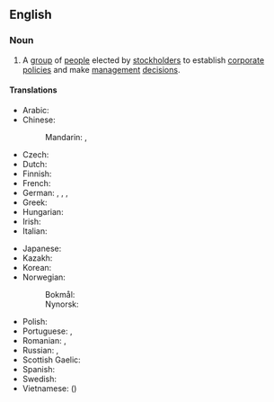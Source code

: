 {{also|board-of-directors}}
==English==
{{wikipedia}}

===Noun===
{{en-noun|head=[[board]] of [[director]]s|boards of directors}}

# A [[group]] of [[people]] elected by [[stockholder]]s to establish [[corporate]] [[policies]] and make [[management]] [[decision]]s.

====Translations====
{{trans-top|group of people elected by stockholders}}
* Arabic: {{t|ar|مَجْلِس إِدَارَة|m}}
* Chinese:
*: Mandarin: {{t+|cmn|董事會|sc=Hani}}, {{t+|cmn|董事会|tr=dǒngshìhuì|sc=Hani}}
* Czech: {{t+|cs|představenstvo|n}}
* Dutch: {{t|nl|raad van bestuur}}
* Finnish: {{t+|fi|hallitus}}
* French: {{t+|fr|conseil d'administration|m}}
* German: {{t+|de|Vorstand|m}}, {{t|de|Direktorium|n}}, {{t|de|Verwaltungsrat|n}}, {{t|de|Board of Directors|n}}
* Greek: {{t+|el|διοικητικό συμβούλιο|n}}
* Hungarian: {{t+|hu|igazgatótanács}}
* Irish: {{t|ga|bord stiúrthóirí|m}}
* Italian: {{t|it|consiglio d'amministrazione|m}}
{{trans-mid}}
* Japanese: {{t|ja|取締役会|tr=とりしまりやくかい, torishimariyaku-kai}}
* Kazakh: {{t|kk|директорлар кеңесі}}
* Korean: {{t|ko|이사회(理事會)}}
* Norwegian:
*: Bokmål: {{t+|nb|styre|n}}
*: Nynorsk: {{t|nn|styre|n}}
* Polish: {{t+|pl|zarząd|m}}
* Portuguese: {{qualifier|Brazil}} {{t+|pt|diretoria|f}}, {{t|pt|conselho de administração|m}}
* Romanian: {{t|ro|consiliu director|n}}, {{t+|ro|consiliu de administrație|n}}
* Russian: {{t|ru|сове́т директоро́в|m}}, {{t+|ru|правле́ние|n}}
* Scottish Gaelic: {{t|gd|bòrd-stiùiridh|m}}
* Spanish: {{t|es|consejo de administración|m}}
* Swedish: {{t+|sv|styrelse|c}}
* Vietnamese: {{t+|vi|hội đồng quản trị}} ({{t|vi|[[會同]][[管制]]}})
{{trans-bottom}}